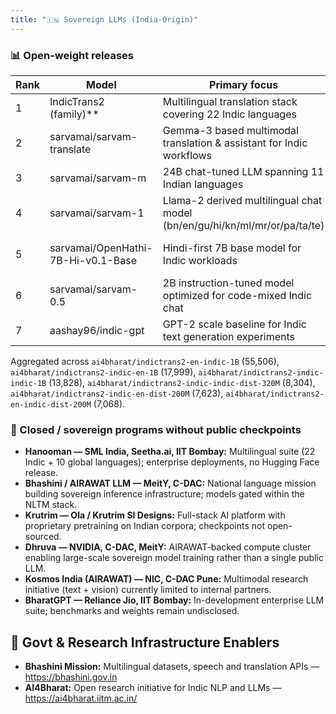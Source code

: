 ```yaml
---
title: "🇮🇳 Sovereign LLMs (India-Origin)"
---
```


### 📊 Open-weight releases

| Rank | Model                              | Primary focus                                                              | Link                                                      | downloads\* | Maintainer(s)                    |
| ---- | ---------------------------------- | -------------------------------------------------------------------------- | --------------------------------------------------------- | ----------: | :------------------------------- |
| 1    | IndicTrans2 (family)\*\*           | Multilingual translation stack covering 22 Indic languages                 | https://huggingface.co/AI4Bharat/indictrans2-en-indic-1B  | 110,328     | AI4Bharat                        |
| 2    | sarvamai/sarvam-translate          | Gemma-3 based multimodal translation & assistant for Indic workflows       | https://huggingface.co/sarvamai/sarvam-translate          | 25,127      | Sarvam AI                        |
| 3    | sarvamai/sarvam-m                  | 24B chat-tuned LLM spanning 11 Indian languages                            | https://huggingface.co/sarvamai/sarvam-m                  | 2,790       | Sarvam AI                        |
| 4    | sarvamai/sarvam-1                  | Llama-2 derived multilingual chat model (bn/en/gu/hi/kn/ml/mr/or/pa/ta/te) | https://huggingface.co/sarvamai/sarvam-1                  | 2,504       | Sarvam AI                        |
| 5    | sarvamai/OpenHathi-7B-Hi-v0.1-Base | Hindi-first 7B base model for Indic workloads                              | https://huggingface.co/sarvamai/OpenHathi-7B-Hi-v0.1-Base | 1,664       | Sarvam AI • AI4Bharat • Bhashini |
| 6    | sarvamai/sarvam-0.5                | 2B instruction-tuned model optimized for code-mixed Indic chat             | https://huggingface.co/sarvamai/sarvam-0.5                | 1,293       | Sarvam AI                        |
| 7    | aashay96/indic-gpt                 | GPT-2 scale baseline for Indic text generation experiments                 | https://huggingface.co/aashay96/indic-gpt                 | 175         | Community (aashay96)             |

Aggregated across `ai4bharat/indictrans2-en-indic-1B` (55,506), `ai4bharat/indictrans2-indic-en-1B` (17,999), `ai4bharat/indictrans2-indic-indic-1B` (13,828), `ai4bharat/indictrans2-indic-indic-dist-320M` (8,304), `ai4bharat/indictrans2-indic-en-dist-200M` (7,623), `ai4bharat/indictrans2-en-indic-dist-200M` (7,068).

### 🚧 Closed / sovereign programs without public checkpoints

- **Hanooman — SML India, Seetha.ai, IIT Bombay:** Multilingual suite (22 Indic + 10 global languages); enterprise deployments, no Hugging Face release.
- **Bhashini / AIRAWAT LLM — MeitY, C-DAC:** National language mission building sovereign inference infrastructure; models gated within the NLTM stack.
- **Krutrim — Ola / Krutrim SI Designs:** Full-stack AI platform with proprietary pretraining on Indian corpora; checkpoints not open-sourced.
- **Dhruva — NVIDIA, C-DAC, MeitY:** AIRAWAT-backed compute cluster enabling large-scale sovereign model training rather than a single public LLM.
- **Kosmos India (AIRAWAT) — NIC, C-DAC Pune:** Multimodal research initiative (text + vision) currently limited to internal partners.
- **BharatGPT — Reliance Jio, IIT Bombay:** In-development enterprise LLM suite; benchmarks and weights remain undisclosed.

## 🧠 Govt & Research Infrastructure Enablers

- **Bhashini Mission:** Multilingual datasets, speech and translation APIs — https://bhashini.gov.in
- **AI4Bharat:** Open research initiative for Indic NLP and LLMs — https://ai4bharat.iitm.ac.in/